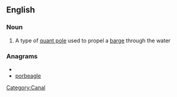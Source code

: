 ==English==

===Noun===
{{en-noun|sg=[[barge]] [[pole]]}}

# A type of [[quant pole]] used to propel a [[barge]] through the water

===Anagrams===
* {{alphagram|abeeglopr}}
* [[porbeagle#English|porbeagle]]


[[Category:Canal]]